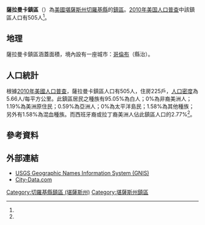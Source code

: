 {{noteTA
|G1=USState
}}
{{Infobox settlement
|official_name = 薩拉曼卡鎮區
|native_name = Salamanca Township
|settlement_type = 鎮區
|image_map = Map highlighting Salamanca Township, Cherokee County, Kansas.svg
|map_caption = 薩拉曼卡鎮區在切羅基縣的位置
|coordinates_display = inline,title
|coordinates_region = US-KS
|subdivision_type = [[世界政區索引|國家]]
|subdivision_name = [[美国|美国]]
|subdivision_type1 = [[美國行政區劃|州]]
|subdivision_name1 = [[堪薩斯州|堪薩斯州]]
|subdivision_type2 = [[堪萨斯州行政区划|縣]]
|subdivision_name2 = [[切羅基縣_(堪薩斯州)|切羅基縣]]
|area_total_km2 = 89.28
|area_land_km2 = 89.25
|area_water_km2 = 0.03
|area_total_sq_mi =
|area_land_sq_mi =
|area_water_sq_mi =
|area_water_percent = 0.03
|population_as_of = [[2010年美国人口普查|2010]]
|population_footnotes = <ref name="Census 2010">{{cite web| url=http://factfinder2.census.gov| title=Race, Hispanic or Latino, Age, and Housing Occupancy: 2010 Census Redistricting Data, Salamanca township, Cherokee County, Kansas| publisher=U.S. Census Bureau, American FactFinder 2| accessdate=2016-04-28| archive-date=2013-09-11| archive-url=https://web.archive.org/web/20130911234518/http://factfinder2.census.gov/| dead-url=no}}</ref>
|population_total = 505
|population_density_km2 = auto
|elevation_footnotes = 
|elevation_m = 276
|elevation_ft = 906
|latd = 37
|latm = 09
|lats = 33
|latNS = N
|longd = 94
|longm = 54
|longs = 10
|longEW = W
|postal_code_type =
|postal_code = 
|blank_name = [[聯邦資料處理標準|FIPS編碼]]
|blank_info = 20-62575
|blank1_name = [[地名信息系统|GNIS]] ID
|blank1_info = [http://geonames.usgs.gov/pls/gnispublic/f?p=gnispq:3:::NO::P3_FID:0469271 0469271]
|website = 
|footnotes = 
}}

'''薩拉曼卡鎮區'''（{{lang-en|'''Salamanca Township'''}}）為[[美國|美國]][[堪薩斯州|堪薩斯州]][[切羅基縣_(堪薩斯州)|切羅基縣]]的[[行政鎮區|鎮區]]。[[2010年美国人口普查|2010年美国人口普查]]中該鎮區人口有505人<ref name="Census 2010"/>。

==地理==
薩拉曼卡鎮區涵蓋面積{{convert|89.28|km2|sqmi}}，境內設有一座城市：[[哥倫布_(堪薩斯州)|哥倫布]]（縣治）。

==人口統計==
根據[[2010年美國人口普查|2010年美國人口普查]]，薩拉曼卡鎮區人口有505人，住房225戶，[[人口密度|人口密度]]為5.66人/每平方公里。此鎮區居民之種族有95.05%為白人；0%為非裔美洲人；1.19%為美洲原住民；0.59%為亞洲人；0%為太平洋島民；1.58%為其他種族；另外有1.58%為混血種族。而西班牙裔或拉丁裔美洲人佔此鎮區人口的2.77%<ref name="Census 2010"/>。

==參考資料==
{{reflist}}

==外部連結==
*[http://geonames.usgs.gov/domestic/index.html USGS Geographic Names Information System (GNIS)] {{Wayback|url=http://geonames.usgs.gov/domestic/index.html |date=20190428150204 }}
*[http://www.city-data.com/township/Salamanca-Cherokee-KS.html City-Data.com]

{{切羅基縣 (堪薩斯州)}}

{{DEFAULTSORT:Salamanca}}
[[Category:切羅基縣鎮區_(堪薩斯州)|Category:切羅基縣鎮區 (堪薩斯州)]]
[[Category:堪薩斯州鎮區|Category:堪薩斯州鎮區]]

{{CherokeeCountyKS-geo-stub}}